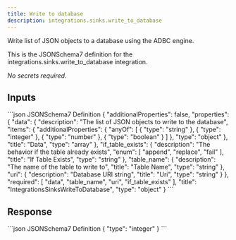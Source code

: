 ```yaml
---
title: Write to database
description: integrations.sinks.write_to_database
---
```


Write list of JSON objects to a database using the ADBC engine.

This is the JSONSchema7 definition for the integrations.sinks.write_to_database integration.

_No secrets required._

## Inputs

<CodeGroup>
```json JSONSchema7 Definition
{
    "additionalProperties": false,
    "properties": {
        "data": {
            "description": "The list of JSON objects to write to the database",
            "items": {
                "additionalProperties": {
                    "anyOf": [
                        {
                            "type": "string"
                        },
                        {
                            "type": "integer"
                        },
                        {
                            "type": "number"
                        },
                        {
                            "type": "boolean"
                        }
                    ]
                },
                "type": "object"
            },
            "title": "Data",
            "type": "array"
        },
        "if_table_exists": {
            "description": "The behavior if the table already exists",
            "enum": [
                "append",
                "replace",
                "fail"
            ],
            "title": "If Table Exists",
            "type": "string"
        },
        "table_name": {
            "description": "The name of the table to write to",
            "title": "Table Name",
            "type": "string"
        },
        "uri": {
            "description": "Database URI string",
            "title": "Uri",
            "type": "string"
        }
    },
    "required": [
        "data",
        "table_name",
        "uri",
        "if_table_exists"
    ],
    "title": "IntegrationsSinksWriteToDatabase",
    "type": "object"
}
```

</CodeGroup>

## Response

<CodeGroup>
```json JSONSchema7 Definition
{
    "type": "integer"
}
```

</CodeGroup>
